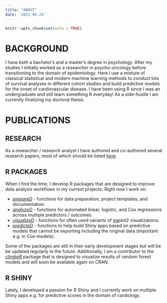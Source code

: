 ```yaml
---
title: "ABOUT"
date: '2022-06-24'
---
```


```r
knitr::opts_chunk$set(echo = TRUE)
```

# BACKGROUND
I have both a bachelor's and a master's degree in psychology. After my studies I
initially worked as a researcher in psycho-oncology before transitioning to the
domain of epidemiology. Here I use a mixture of classical statistical
and modern machine learning methods to conduct lots of survival analyses in
different cohort studies and build predictive models for the onset of
cardiovascular disease. I have been using R since I was an undergraduate and
still learn something R everyday! As a side-hustle I am currently finalizing
my doctoral thesis.


# PUBLICATIONS
## RESEARCH
As a researcher / research analyst I have authored and co-authored several
research papers, most of which should be listed
[*here*](https://scholar.google.com/citations?user=fzccSmMAAAAJ).

## R PACKAGES
When I find the time, I develop R packages that are designed to improve data
analysis workflows in my current projects.
Right now I work on:

- [*prepareD*](https://github.com/janbrederecke/prepareD/) - functions for data
preparation, project templates, and documentation.
- [*analyzeD*](https://github.com/janbrederecke/analyzeD/) - functions for
automated linear, logistic, and Cox regressions across multiple predictors /
outcomes.
- [*visualizeD*](https://github.com/janbrederecke/visualizeD/) - functions for
often used variants of ggplot2 visualizations.
- [*predicteD*](https://github.com/janbrederecke/predicteD/) - functions to help
build Shiny apps based on predictive models that cannot be exporting including
the original data (important e.g. in Cox-models).

Some of the packages are still in their early development
stages but will be be updated regularly in the future.
Additionally, I am a contributor to the
[*climbeR*](https://github.com/johnkarlen/climbeR/) package that is designed to
visualize results of random forest models and will soon be available again on
CRAN.

## R SHINY
Lately, I developed a passion for R Shiny and I currently work on multiple
Shiny apps e.g. for predictive scores in the domain of cardiology.